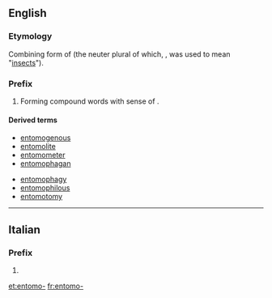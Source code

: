 ==English==

===Etymology===
Combining form of {{etyl|grc}} {{term|ἔντομος||dissected|sc=polytonic}} (the neuter plural of which, {{term|ἔντομα|sc=polytonic}}, was used to mean "[[insects]]").

===Prefix===
{{en-prefix}}

# Forming compound words with sense of {{term|insect}}.

====Derived terms====
{{top2}}
* [[entomogenous]]
* [[entomolite]]
* [[entomometer]]
* [[entomophagan]]
{{mid2}}
* [[entomophagy]]
* [[entomophilous]]
* [[entomotomy]]
{{bottom}}

----

==Italian==

===Prefix===
{{head|it|prefix}}

# {{l|en|entomo-}}

[[et:entomo-]]
[[fr:entomo-]]